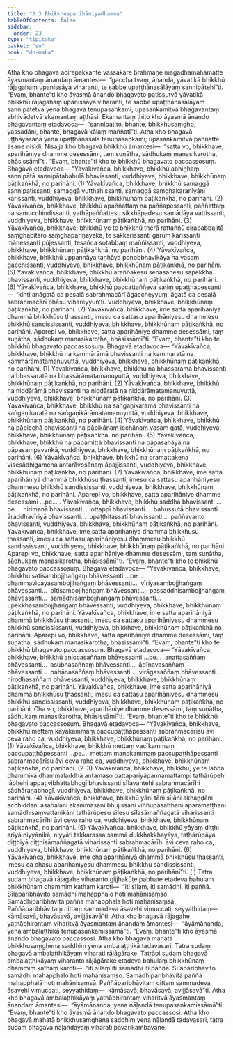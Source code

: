 ```yaml
---
title: "3.3 Bhikkhuaparihāniyadhamma"
tableOfContents: false
sidebar:
  order: 23
type: "tipitaka"
basket: "su"
book: "dn-maha"
---
```



<DynamicBreadcrumb />

<Division number="136" book="dn-maha">

<Paragraph number="254" book="dn-maha">
Atha kho bhagavā acirapakkante vassakāre brāhmaṇe magadhamahāmatte āyasmantaṃ ānandaṃ āmantesi—  “gaccha tvaṃ, ānanda, yāvatikā bhikkhū rājagahaṃ upanissāya viharanti, te sabbe upaṭṭhānasālāyaṃ sannipātehī”ti. “Evaṃ, bhante”ti kho āyasmā ānando bhagavato paṭissutvā yāvatikā bhikkhū rājagahaṃ upanissāya viharanti, te sabbe upaṭṭhānasālāyaṃ sannipātetvā yena bhagavā tenupasaṅkami; upasaṅkamitvā bhagavantaṃ abhivādetvā ekamantaṃ aṭṭhāsi. Ekamantaṃ ṭhito kho āyasmā ānando bhagavantaṃ etadavoca—  “sannipatito, bhante, bhikkhusaṃgho, yassadāni, bhante, bhagavā kālaṃ maññatī”ti.
</Paragraph>

<Paragraph number="255" book="dn-maha">
Atha kho bhagavā uṭṭhāyāsanā yena upaṭṭhānasālā tenupasaṅkami; upasaṅkamitvā paññatte āsane nisīdi. Nisajja kho bhagavā bhikkhū āmantesi—  “satta vo, bhikkhave, aparihāniye dhamme desessāmi, taṃ suṇātha, sādhukaṃ manasikarotha, bhāsissāmī”ti. “Evaṃ, bhante”ti kho te bhikkhū bhagavato paccassosuṃ. Bhagavā etadavoca—
</Paragraph>

<Paragraph number="256" book="dn-maha">
“Yāvakīvañca, bhikkhave, bhikkhū abhiṇhaṃ sannipātā sannipātabahulā bhavissanti, vuddhiyeva, bhikkhave, bhikkhūnaṃ pāṭikaṅkhā, no parihāni. (1)
</Paragraph>

<Paragraph number="257" book="dn-maha">
Yāvakīvañca, bhikkhave, bhikkhū samaggā sannipatissanti, samaggā vuṭṭhahissanti, samaggā saṃghakaraṇīyāni karissanti, vuddhiyeva, bhikkhave, bhikkhūnaṃ pāṭikaṅkhā, no parihāni. (2)
</Paragraph>

<Paragraph number="258" book="dn-maha">
Yāvakīvañca, bhikkhave, bhikkhū apaññattaṃ na paññapessanti, paññattaṃ na samucchindissanti, yathāpaññattesu sikkhāpadesu samādāya vattissanti, vuddhiyeva, bhikkhave, bhikkhūnaṃ pāṭikaṅkhā, no parihāni. (3)
</Paragraph>

<Paragraph number="259" book="dn-maha">
Yāvakīvañca, bhikkhave, bhikkhū ye te bhikkhū therā rattaññū cirapabbajitā saṃghapitaro saṃghapariṇāyakā, te sakkarissanti garuṃ karissanti mānessanti pūjessanti, tesañca sotabbaṃ maññissanti, vuddhiyeva, bhikkhave, bhikkhūnaṃ pāṭikaṅkhā, no parihāni. (4)
</Paragraph>

<Paragraph number="260" book="dn-maha">
Yāvakīvañca, bhikkhave, bhikkhū uppannāya taṇhāya ponobbhavikāya na vasaṃ gacchissanti, vuddhiyeva, bhikkhave, bhikkhūnaṃ pāṭikaṅkhā, no parihāni. (5)
</Paragraph>

<Paragraph number="261" book="dn-maha">
Yāvakīvañca, bhikkhave, bhikkhū āraññakesu senāsanesu sāpekkhā bhavissanti, vuddhiyeva, bhikkhave, bhikkhūnaṃ pāṭikaṅkhā, no parihāni. (6)
</Paragraph>

<Paragraph number="262" book="dn-maha">
Yāvakīvañca, bhikkhave, bhikkhū paccattaññeva satiṃ upaṭṭhapessanti—  ‘kinti anāgatā ca pesalā sabrahmacārī āgaccheyyuṃ, āgatā ca pesalā sabrahmacārī phāsu vihareyyun’ti. Vuddhiyeva, bhikkhave, bhikkhūnaṃ pāṭikaṅkhā, no parihāni. (7)
</Paragraph>

<Paragraph number="263" book="dn-maha">
Yāvakīvañca, bhikkhave, ime satta aparihāniyā dhammā bhikkhūsu ṭhassanti, imesu ca sattasu aparihāniyesu dhammesu bhikkhū sandississanti, vuddhiyeva, bhikkhave, bhikkhūnaṃ pāṭikaṅkhā, no parihāni.
</Paragraph>

</Division>
<Division number="137" book="dn-maha">

<Paragraph number="264" book="dn-maha">
Aparepi vo, bhikkhave, satta aparihāniye dhamme desessāmi, taṃ suṇātha, sādhukaṃ manasikarotha, bhāsissāmī”ti. “Evaṃ, bhante”ti kho te bhikkhū bhagavato paccassosuṃ. Bhagavā etadavoca—
</Paragraph>

<Paragraph number="265" book="dn-maha">
“Yāvakīvañca, bhikkhave, bhikkhū na kammārāmā bhavissanti na kammaratā na kammārāmatamanuyuttā, vuddhiyeva, bhikkhave, bhikkhūnaṃ pāṭikaṅkhā, no parihāni. (1)
</Paragraph>

<Paragraph number="266" book="dn-maha">
Yāvakīvañca, bhikkhave, bhikkhū na bhassārāmā bhavissanti na bhassaratā na bhassārāmatamanuyuttā, vuddhiyeva, bhikkhave, bhikkhūnaṃ pāṭikaṅkhā, no parihāni. (2)
</Paragraph>

<Paragraph number="267" book="dn-maha">
Yāvakīvañca, bhikkhave, bhikkhū na niddārāmā bhavissanti na niddāratā na niddārāmatamanuyuttā, vuddhiyeva, bhikkhave, bhikkhūnaṃ pāṭikaṅkhā, no parihāni. (3)
</Paragraph>

<Paragraph number="268" book="dn-maha">
Yāvakīvañca, bhikkhave, bhikkhū na saṅgaṇikārāmā bhavissanti na saṅgaṇikaratā na saṅgaṇikārāmatamanuyuttā, vuddhiyeva, bhikkhave, bhikkhūnaṃ pāṭikaṅkhā, no parihāni. (4)
</Paragraph>

<Paragraph number="269" book="dn-maha">
Yāvakīvañca, bhikkhave, bhikkhū na pāpicchā bhavissanti na pāpikānaṃ icchānaṃ vasaṃ gatā, vuddhiyeva, bhikkhave, bhikkhūnaṃ pāṭikaṅkhā, no parihāni. (5)
</Paragraph>

<Paragraph number="270" book="dn-maha">
Yāvakīvañca, bhikkhave, bhikkhū na pāpamittā bhavissanti na pāpasahāyā na pāpasampavaṅkā, vuddhiyeva, bhikkhave, bhikkhūnaṃ pāṭikaṅkhā, no parihāni. (6)
</Paragraph>

<Paragraph number="271" book="dn-maha">
Yāvakīvañca, bhikkhave, bhikkhū na oramattakena visesādhigamena antarāvosānaṃ āpajjissanti, vuddhiyeva, bhikkhave, bhikkhūnaṃ pāṭikaṅkhā, no parihāni. (7)
</Paragraph>

<Paragraph number="272" book="dn-maha">
Yāvakīvañca, bhikkhave, ime satta aparihāniyā dhammā bhikkhūsu ṭhassanti, imesu ca sattasu aparihāniyesu dhammesu bhikkhū sandississanti, vuddhiyeva, bhikkhave, bhikkhūnaṃ pāṭikaṅkhā, no parihāni.
</Paragraph>

</Division>
<Division number="138" book="dn-maha">

<Paragraph number="273" book="dn-maha">
Aparepi vo, bhikkhave, satta aparihāniye dhamme desessāmi …pe… . Yāvakīvañca, bhikkhave, bhikkhū saddhā bhavissanti …pe…  hirimanā bhavissanti…  ottappī bhavissanti…  bahussutā bhavissanti…  āraddhavīriyā bhavissanti…  upaṭṭhitassatī bhavissanti…  paññavanto bhavissanti, vuddhiyeva, bhikkhave, bhikkhūnaṃ pāṭikaṅkhā, no parihāni. Yāvakīvañca, bhikkhave, ime satta aparihāniyā dhammā bhikkhūsu ṭhassanti, imesu ca sattasu aparihāniyesu dhammesu bhikkhū sandississanti, vuddhiyeva, bhikkhave, bhikkhūnaṃ pāṭikaṅkhā, no parihāni.
</Paragraph>

</Division>
<Division number="139" book="dn-maha">

<Paragraph number="274" book="dn-maha">
Aparepi vo, bhikkhave, satta aparihāniye dhamme desessāmi, taṃ suṇātha, sādhukaṃ manasikarotha, bhāsissāmī”ti. “Evaṃ, bhante”ti kho te bhikkhū bhagavato paccassosuṃ. Bhagavā etadavoca—
</Paragraph>

<Paragraph number="275" book="dn-maha">
“Yāvakīvañca, bhikkhave, bhikkhu satisambojjhaṅgaṃ bhāvessanti …pe…  dhammavicayasambojjhaṅgaṃ bhāvessanti…  vīriyasambojjhaṅgaṃ bhāvessanti…  pītisambojjhaṅgaṃ bhāvessanti…  passaddhisambojjhaṅgaṃ bhāvessanti…  samādhisambojjhaṅgaṃ bhāvessanti…  upekkhāsambojjhaṅgaṃ bhāvessanti, vuddhiyeva, bhikkhave, bhikkhūnaṃ pāṭikaṅkhā, no parihāni.
</Paragraph>

<Paragraph number="276" book="dn-maha">
Yāvakīvañca, bhikkhave, ime satta aparihāniyā dhammā bhikkhūsu ṭhassanti, imesu ca sattasu aparihāniyesu dhammesu bhikkhū sandississanti, vuddhiyeva, bhikkhave, bhikkhūnaṃ pāṭikaṅkhā no parihāni.
</Paragraph>

</Division>
<Division number="140" book="dn-maha">

<Paragraph number="277" book="dn-maha">
Aparepi vo, bhikkhave, satta aparihāniye dhamme desessāmi, taṃ suṇātha, sādhukaṃ manasikarotha, bhāsissāmī”ti. “Evaṃ, bhante”ti kho te bhikkhū bhagavato paccassosuṃ. Bhagavā etadavoca—
</Paragraph>

<Paragraph number="278" book="dn-maha">
“Yāvakīvañca, bhikkhave, bhikkhū aniccasaññaṃ bhāvessanti …pe…  anattasaññaṃ bhāvessanti…  asubhasaññaṃ bhāvessanti…  ādīnavasaññaṃ bhāvessanti…  pahānasaññaṃ bhāvessanti…  virāgasaññaṃ bhāvessanti…  nirodhasaññaṃ bhāvessanti, vuddhiyeva, bhikkhave, bhikkhūnaṃ pāṭikaṅkhā, no parihāni.
</Paragraph>

<Paragraph number="279" book="dn-maha">
Yāvakīvañca, bhikkhave, ime satta aparihāniyā dhammā bhikkhūsu ṭhassanti, imesu ca sattasu aparihāniyesu dhammesu bhikkhū sandississanti, vuddhiyeva, bhikkhave, bhikkhūnaṃ pāṭikaṅkhā, no parihāni.
</Paragraph>

</Division>
<Division number="141" book="dn-maha">

<Paragraph number="280" book="dn-maha">
Cha vo, bhikkhave, aparihāniye dhamme desessāmi, taṃ suṇātha, sādhukaṃ manasikarotha, bhāsissāmī”ti. “Evaṃ, bhante”ti kho te bhikkhū bhagavato paccassosuṃ. Bhagavā etadavoca—
</Paragraph>

<Paragraph number="281" book="dn-maha">
“Yāvakīvañca, bhikkhave, bhikkhū mettaṃ kāyakammaṃ paccupaṭṭhāpessanti sabrahmacārīsu āvi ceva raho ca, vuddhiyeva, bhikkhave, bhikkhūnaṃ pāṭikaṅkhā, no parihāni. (1)
</Paragraph>

<Paragraph number="282" book="dn-maha">
Yāvakīvañca, bhikkhave, bhikkhū mettaṃ vacīkammaṃ paccupaṭṭhāpessanti …pe…  mettaṃ manokammaṃ paccupaṭṭhāpessanti sabrahmacārīsu āvi ceva raho ca, vuddhiyeva, bhikkhave, bhikkhūnaṃ pāṭikaṅkhā, no parihāni. (2–3)
</Paragraph>

<Paragraph number="283" book="dn-maha">
Yāvakīvañca, bhikkhave, bhikkhū, ye te lābhā dhammikā dhammaladdhā antamaso pattapariyāpannamattampi tathārūpehi lābhehi appaṭivibhattabhogī bhavissanti sīlavantehi sabrahmacārīhi sādhāraṇabhogī, vuddhiyeva, bhikkhave, bhikkhūnaṃ pāṭikaṅkhā, no parihāni. (4)
</Paragraph>

<Paragraph number="284" book="dn-maha">
Yāvakīvañca, bhikkhave, bhikkhū yāni tāni sīlāni akhaṇḍāni acchiddāni asabalāni akammāsāni bhujissāni viññūpasatthāni aparāmaṭṭhāni samādhisaṃvattanikāni tathārūpesu sīlesu sīlasāmaññagatā viharissanti sabrahmacārīhi āvi ceva raho ca, vuddhiyeva, bhikkhave, bhikkhūnaṃ pāṭikaṅkhā, no parihāni. (5)
</Paragraph>

<Paragraph number="285" book="dn-maha">
Yāvakīvañca, bhikkhave, bhikkhū yāyaṃ diṭṭhi ariyā niyyānikā, niyyāti takkarassa sammā dukkhakkhayāya, tathārūpāya diṭṭhiyā diṭṭhisāmaññagatā viharissanti sabrahmacārīhi āvi ceva raho ca, vuddhiyeva, bhikkhave, bhikkhūnaṃ pāṭikaṅkhā, no parihāni. (6)
</Paragraph>

<Paragraph number="286" book="dn-maha">
Yāvakīvañca, bhikkhave, ime cha aparihāniyā dhammā bhikkhūsu ṭhassanti, imesu ca chasu aparihāniyesu dhammesu bhikkhū sandississanti, vuddhiyeva, bhikkhave, bhikkhūnaṃ pāṭikaṅkhā, no parihānī”ti.

</Paragraph>
</Division>

<Paragraph number="287" type="center" book="dn-maha">
( )


</Paragraph>

<Division number="142" book="dn-maha">

<Paragraph number="288" book="dn-maha">
Tatra sudaṃ bhagavā rājagahe viharanto gijjhakūṭe pabbate etadeva bahulaṃ bhikkhūnaṃ dhammiṃ kathaṃ karoti—  “iti sīlaṃ, iti samādhi, iti paññā. Sīlaparibhāvito samādhi mahapphalo hoti mahānisaṃso. Samādhiparibhāvitā paññā mahapphalā hoti mahānisaṃsā. Paññāparibhāvitaṃ cittaṃ sammadeva āsavehi vimuccati, seyyathidaṃ—  kāmāsavā, bhavāsavā, avijjāsavā”ti.
</Paragraph>

</Division>
<Division number="143" book="dn-maha">

<Paragraph number="289" book="dn-maha">
Atha kho bhagavā rājagahe yathābhirantaṃ viharitvā āyasmantaṃ ānandaṃ āmantesi—  “āyāmānanda, yena ambalaṭṭhikā tenupasaṅkamissāmā”ti. “Evaṃ, bhante”ti kho āyasmā ānando bhagavato paccassosi. Atha kho bhagavā mahatā bhikkhusaṃghena saddhiṃ yena ambalaṭṭhikā tadavasari. Tatra sudaṃ bhagavā ambalaṭṭhikāyaṃ viharati rājāgārake. Tatrāpi sudaṃ bhagavā ambalaṭṭhikāyaṃ viharanto rājāgārake etadeva bahulaṃ bhikkhūnaṃ dhammiṃ kathaṃ karoti—  “iti sīlaṃ iti samādhi iti paññā. Sīlaparibhāvito samādhi mahapphalo hoti mahānisaṃso. Samādhiparibhāvitā paññā mahapphalā hoti mahānisaṃsā. Paññāparibhāvitaṃ cittaṃ sammadeva āsavehi vimuccati, seyyathidaṃ—  kāmāsavā, bhavāsavā, avijjāsavā”ti.
</Paragraph>

</Division>
<Division number="144" book="dn-maha">

<Paragraph number="290" book="dn-maha">
Atha kho bhagavā ambalaṭṭhikāyaṃ yathābhirantaṃ viharitvā āyasmantaṃ ānandaṃ āmantesi—  “āyāmānanda, yena nāḷandā tenupasaṅkamissāmā”ti. “Evaṃ, bhante”ti kho āyasmā ānando bhagavato paccassosi. Atha kho bhagavā mahatā bhikkhusaṃghena saddhiṃ yena nāḷandā tadavasari, tatra sudaṃ bhagavā nāḷandāyaṃ viharati pāvārikambavane.
</Paragraph>
</Division>